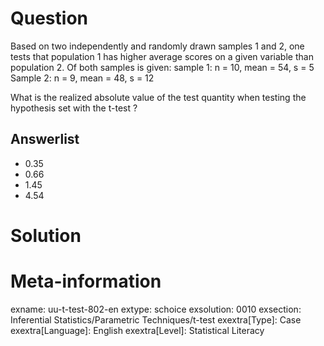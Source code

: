 Question
========
  
Based on two independently and randomly drawn samples 1 and 2, one tests that population 1 has higher average scores on a given variable than population 2. Of both samples is given: sample 1: n = 10, mean = 54, s = 5 Sample 2: n = 9, mean = 48, s = 12

What is the realized absolute value of the test quantity when testing the hypothesis set with the t-test ?

  
Answerlist
----------
* 0.35
* 0.66
* 1.45
* 4.54


Solution
========

Meta-information
================
exname: uu-t-test-802-en
extype: schoice
exsolution: 0010
exsection: Inferential Statistics/Parametric Techniques/t-test
exextra[Type]: Case
exextra[Language]: English
exextra[Level]: Statistical Literacy
